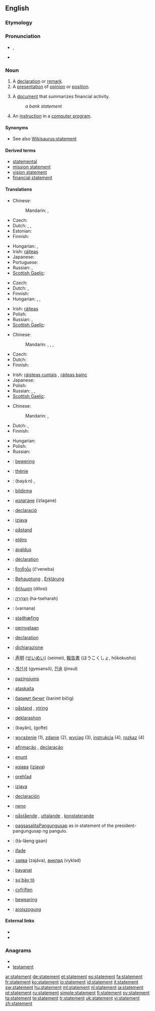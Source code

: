 ==English==
{{wikipedia|dab=statement}}

===Etymology===
{{suffix|state|ment}}

===Pronunciation===
* {{a|UK}} {{IPA|/ˈsteɪt.mənt/}}, {{SAMPA|/"steIt.m@nt/}}
*: {{rhymes|eɪtmənt}}
* {{audio|en-us-statement.ogg|Audio (US)}}

===Noun===
{{en-noun}}

# A [[declaration]] or [[remark]].
# A [[presentation]] of [[opinion]] or [[position]].
# {{finance}} A [[document]] that summarizes financial activity.
#: ''a bank statement''
# {{computing}} An [[instruction]] in a [[computer program]].

{{rfex}}

====Synonyms====
* See also [[Wikisaurus:statement]]

====Derived terms====
* [[statemental]]
* [[mission statement]]
* [[vision statement]]
* [[financial statement]]

====Translations====
{{trans-top|declaration or remark}}
* Chinese:
*: Mandarin: {{t|zh|聲明|sc=Hani}},  {{t|zh|声明|tr=shēngmíng|sc=Hani}}
* Czech: {{t-|cs|výrok|m}}
* Dutch: {{t+|nl|verklaring|f}}, {{t|nl|bemerking|f}}, {{t+|nl|opmerking|f}}
* Estonian: {{t-|et|väide}}
* Finnish: {{t-|fi|toteamus}}
{{trans-mid}}
* Hungarian: {{t|hu|kijelentés}}, {{t+|hu|állítás}}
* Irish: [[ráiteas]] {{m}}
* Japanese: {{t|ja|声明|tr=せいめい, seimei|sc=Jpan}}
* Portuguese: {{t|pt|declaração}}
* Russian: {{t|ru|заявление|n|tr=zajavlénije|sc=Cyrl}}, {{t+|ru|утверждение|n|tr=utverždénije|sc=Cyrl}}
* [[Scottish Gaelic]]: {{t-|gd|ràdh|m|xs=Scottish Gaelic}}
{{trans-bottom}}

{{trans-top|presentation of opinion or position}}
* Czech: {{t-|cs|výrok|m}}
* Dutch: {{t+|nl|verklaring|f}}, {{t-|nl|stellingname|f}}
* Finnish: {{t-|fi|lausunto}}
* Hungarian: {{t|hu|bejelentés}}, {{t|hu|nyilatkozat}}, {{t|hu|közlemény}}
{{trans-mid}}
* Irish: [[ráiteas]] {{m}}
* Polish: {{t|pl|stanowisko|n}}
* Russian: {{t|ru|изложение|n|tr=izložénije|sc=Cyrl}}, {{t+|ru|формулировка|f|tr=formuliróvka|sc=Cyrl}}
* [[Scottish Gaelic]]: {{t-|gd|ràdh|m|xs=Scottish Gaelic}}
{{trans-bottom}}

{{trans-top|finance: document that summarizes financial activity}}
* Chinese:
*: Mandarin: {{t|zh|財務報告|sc=Hani}},  {{t|zh|财务报告|tr=cáiwù bàogào|sc=Hani}},  {{t|zh|銀行結單|sc=Hani}},  {{t|zh|银行结单|tr=yínháng jiédān|sc=Hani}} {{qualifier|bank statement}}
* Czech: {{t-|cs|výpis|m}}
* Dutch: {{t+|nl|uittreksel|n}}
* Finnish: {{t|fi|tiliote}}
{{trans-mid}}
* Irish: [[ráisteas cuntais]] {{m}}, [[ráiteas bainc]] {{f}}
* Japanese: {{t|ja|報告書|tr=ほうこくしょ, hōkokusho|sc=Jpan}}
* Polish: {{t-|pl|bilans}}
* Russian: {{t|ru|отчёт|m|tr=otčót|sc=Cyrl}}, {{t|ru|баланс|m|tr=baláns|sc=Cyrl}},  {{t|ru|выписка|f|tr=výpiska|sc=Cyrl}}
* [[Scottish Gaelic]]: {{t-|gd|aithisg|f|xs=Scottish Gaelic}}
{{trans-bottom}}

{{trans-top|computing: instruction in a computer program}}
* Chinese:
*: Mandarin: {{t|zh|聲明|sc=Hani}},  {{t|zh|声明|tr=shēngmíng|sc=Hani}}
* Dutch: {{t+|nl|verklaring|f}}, {{t|nl|instructie}}
* Finnish: {{t+|fi|ohje}}
{{trans-mid}}
* Hungarian: {{t|hu|utasítás}}
* Polish: {{t+|pl|wyrażenie|n}}
* Russian: {{t+|ru|выражение|n|tr=vyražénije|sc=Cyrl}}
{{trans-bottom}}

{{checktrans-top}}
* {{ttbc|Afrikaans}}: [[bewering]]
* {{ttbc|Albanian}}: [[thënie]]
* {{ttbc|Arabic}}: {{Arab|[[بيان]]}} (bayá:n) {{m}}, {{Arab|[[تصريح]]}} {{unicode|(taʂrí:ħ)}} {{m}}
* {{ttbc|Azeri}}: [[bildirmə]]
* {{ttbc|Bulgarian}}: [[излагане]] (izlagane) {{n}}
* {{ttbc|Catalan}}: [[declaració]] {{f}}
* {{ttbc|Croatian}}: [[izjava]] {{f}}
* {{ttbc|Danish}}: [[påstand]]
* {{ttbc|Esperanto}}: [[eldiro]]
* {{ttbc|Estonian}}: [[avaldus]]
* {{ttbc|French}}: [[déclaration]] {{f}}
* {{ttbc|Georgian}}: [[ჩვენება]] (č‘veneba)
* {{ttbc|German}}: [[Behauptung]] {{f}}, [[Erklärung]] {{f}}
* {{ttbc|Greek}}: [[δήλωση]] (dílosi) {{f}}
* {{ttbc|Hebrew}}: [[הצהרה|הַצְהָרָה]] (ha-tseharah) {{f}}
* {{ttbc|Hindi}}: (varnana)
* {{ttbc|Icelandic}}: [[staðhæfing]]
* {{ttbc|Indonesian}}: [[pernyataan]]
* {{ttbc|Interlingua}}: [[declaration]]
* {{ttbc|Italian}}: [[dichiarazione]]
* {{ttbc|Japanese}}: [[声明]] ([[せいめい]]) (seimei), [[報告書]] (ほうこくしょ, hōkokusho)
{{trans-mid}}
* {{ttbc|Korean}}: [[계산서]] (gyesansŏ), [[진술]] (jinsul)
* {{ttbc|Latvian}}: [[paziņojums]]
* {{ttbc|Lithuanian}}: [[ataskaita]]
* {{ttbc|Mongolian}}: [[баримт бичиг]] (barimt bičig)
* {{ttbc|Norwegian}}: [[påstand]] {{m}}, [[ytring]] {{c}}
* {{ttbc|Papiamentu}}: [[deklarashon]]
* {{ttbc|Persian}}: {{fa-Arab|[[بیان]]}} (bayân), {{fa-Arab|[[گفته]]}} (gofte)
* {{ttbc|Polish}}: [[wyrażenie]] {{n}} (1), [[zdanie]] {{n}} (2), [[wyciąg]] {{m}} (3), [[instrukcja]] {{f}} (4), [[rozkaz]] {{m}} (4)
* {{ttbc|Portuguese}}: [[afirmação]] {{f}}, [[declaração]] {{f}}
* {{ttbc|Romanian}}: [[enunţ]]
* {{ttbc|Serbian}}: [[изјава]] ([[izjava]])
* {{ttbc|Slovak}}: [[prehľad]]
* {{ttbc|Slovene}}: [[izjava]]
* {{ttbc|Spanish}}: [[declaración]] {{f}}
* {{ttbc|Swahili}}: [[neno]]
* {{ttbc|Swedish}}: [[påstående]] {{n}}, [[uttalande]] {{n}}, [[konstaterande]] {{n}}
* {{ttbc|Tagalog}}: [[pagsasalita]]Pangungusap as in statement of the president-pangungusap ng pangulo.
* {{ttbc|Thai}}: {{Thai|[[แถลงการณ์]]}} (tà-lăeng gaan)
* {{ttbc|Turkish}}: [[ifade]]
* {{ttbc|Ukrainian}}: [[заява]] (zajáva), [[виклад]] (vyklad)
* {{ttbc|Uyghur}}: [[bayanat]]
* {{ttbc|Vietnamese}}: [[sự bày tỏ]]
* {{ttbc|Welsh}}: [[cyfriflen]]
* {{ttbc|West Frisian}}: [[bewearing]]
* {{ttbc|Yiddish}}: [[aroiszogung]]
{{trans-bottom}}

====External links====
* {{R:Webster 1913}}
* {{R:Century 1911}}

===Anagrams===
* {{alphagram|aeemnsttt}}
* [[testament#English|testament]]

[[ar:statement]]
[[de:statement]]
[[et:statement]]
[[es:statement]]
[[fa:statement]]
[[fr:statement]]
[[ko:statement]]
[[io:statement]]
[[id:statement]]
[[it:statement]]
[[sw:statement]]
[[hu:statement]]
[[ml:statement]]
[[nl:statement]]
[[ja:statement]]
[[pt:statement]]
[[ru:statement]]
[[simple:statement]]
[[fi:statement]]
[[sv:statement]]
[[ta:statement]]
[[te:statement]]
[[tr:statement]]
[[uk:statement]]
[[vi:statement]]
[[zh:statement]]